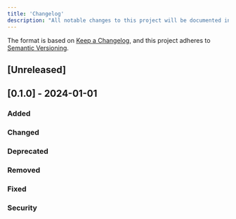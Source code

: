 ```yaml
---
title: 'Changelog'
description: "All notable changes to this project will be documented in this file."
---
```


The format is based on [Keep a Changelog](https://keepachangelog.com/en/1.1.0/), and this project adheres to [Semantic Versioning](https://semver.org/spec/v2.0.0.html).

## [Unreleased]

## [0.1.0] - 2024-01-01
### Added

### Changed

### Deprecated

### Removed

### Fixed

### Security